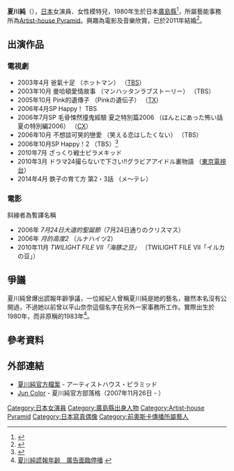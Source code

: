 {{藝人
|姓名 = 夏川純
|類型 = 模特兒
|圖片 =
|圖片尺寸 =
|圖片簡介 =
|羅馬拼音 = Natsukawa Jun
|英文名 =
|暱稱 ={{lang|ja|ナッツピー<br />なっつ<br />じゅんじゅん<br />なつじゅん}}
|其他藝名 =
|國籍 = {{JPN}}
|出生日期 = {{birth date and age|1980|9|19}}
|出生地點 = {{JPN}}[[廣島縣|廣島縣]]
|逝世日期 =
|逝世地點 =
|職業 =
|教育程度 =
|配偶 =
|活躍年代 = 1999年至今
|唱片公司 =
|經紀公司 = [[Artist-house_Pyramid|Artist-house Pyramid]]
|網站 = 
}}
{{Japanese|japanese=夏川 純|kana=なつかわ じゅん|romaji=Natsukawa Jun}}
'''夏川純'''（{{bd|1980年|9月19日|||Natsukawa Jun}}），[[日本|日本]]女演員、女性模特兒，1980年生於日本[[廣島縣|廣島縣]]<ref>{{Cite web|url=http://pyramid.jap.co.jp/jun/|title=夏川純プロフィール|publisher=アーティストハウス・ピラミッド|accessdate=2013-09-26|deadurl=yes|archiveurl=https://web.archive.org/web/20130512063646/http://pyramid.jap.co.jp/jun/|archivedate=2013-05-12}}</ref>，所屬藝能事務所為[[Artist-house_Pyramid|Artist-house Pyramid]]。興趣為電影及音樂欣賞，已於2011年結婚<ref>{{Cite web |url=http://news.gamme.com.tw/58554 |title=夏川純人妻確定 宅宅新聞 |accessdate=2015-01-20 |archive-date=2015-01-20 |archive-url=https://web.archive.org/web/20150120153310/http://news.gamme.com.tw/58554 |dead-url=no }}</ref>。

== 出演作品 ==
=== 電視劇 ===	 	
*2003年4月	爸氣十足  （ホットマン） （[[TBS|TBS]]）	
*2003年10月	曼哈頓愛情故事  （マンハッタンラブストーリー） （TBS）	
*2005年10月	Pink的遺傳子 （Pinkの遺伝子） （[[TX|TX]]）
*2006年4月SP	Happy！ TBS	 	
*2006年7月SP	毛骨悚然撞鬼經驗 夏之特別篇2006 （ほんとにあった怖い話 夏の特別編2006） （[[CX|CX]]） 	
*2006年10月	不想談可笑的戀愛  （笑える恋はしたくない） （TBS）
*2006年10月SP	Happy！2  （TBS）<ref>{{Cite web |url=http://dorama.info/cast/pf_pg_all.php?num=1194 |title=出演作品：夏川純JUN NATSUKAWA-偶像劇場 |accessdate=2015-01-20 |archive-date=2015-01-20 |archive-url=https://web.archive.org/web/20150120145052/http://dorama.info/cast/pf_pg_all.php?num=1194 |dead-url=no }}</ref>
*2010年7月      ざっくり戦士ピラメキッド 
*2010年3月      ドラマ24撮らないで下さい!!グラビアアイドル裏物語 （[[東京電視台|東京電視台]]） 
*2014年4月      鉄子の育て方 第2・3話 （メ〜テレ）

=== 電影 ===
斜線者為暫譯名稱
*2006年  ''7月24日大道的聖誕節''（7月24日通りのクリスマス）
*2006年 ''月的高度2'' （ルナハイツ2）
*2010年11月 ''TWILIGHT FILE Ⅶ「海豚之豆」''  （TWILIGHT FILE Ⅶ「イルカの豆」）

== 爭議 ==
夏川純曾爆出謊報年齡爭議，一位經紀人曾稱夏川純是她的藝名，雖然本名沒有公開過，不過她以前曾以平山奈奈這個名字在另外一家事務所工作。實際出生於1980年，而非原稱的1983年<ref>[http://ent.big5.gog.com.cn/system/2007/03/06/010015023.shtml 夏川純謊報年齡　廣告面臨停播] {{webarchive|url=https://web.archive.org/web/20150120145544/http://ent.big5.gog.com.cn/system/2007/03/06/010015023.shtml |date=2015-01-20 }}</ref>。

==參考資料==
{{reflist}}

==外部連結==
* [https://web.archive.org/web/20150120113551/http://pyramid.jap.co.jp/jun/ 夏川純官方檔案] - アーティストハウス・ピラミッド
* [http://ameblo.jp/natsukawa-jun/ Jun Color] {{Wayback|url=http://ameblo.jp/natsukawa-jun/ |date=20110302105051 }} - 夏川純官方部落格（2007年11月26日 - ）

{{Artist-house Pyramid}}

{{DEFAULTSORT:Natsukawa Jun}}
[[Category:日本女演員|Category:日本女演員]]
[[Category:廣島縣出身人物|Category:廣島縣出身人物]]
[[Category:Artist-house_Pyramid|Category:Artist-house Pyramid]]
[[Category:日本寫真偶像|Category:日本寫真偶像]]
[[Category:前奧斯卡傳播所屬藝人|Category:前奧斯卡傳播所屬藝人]]